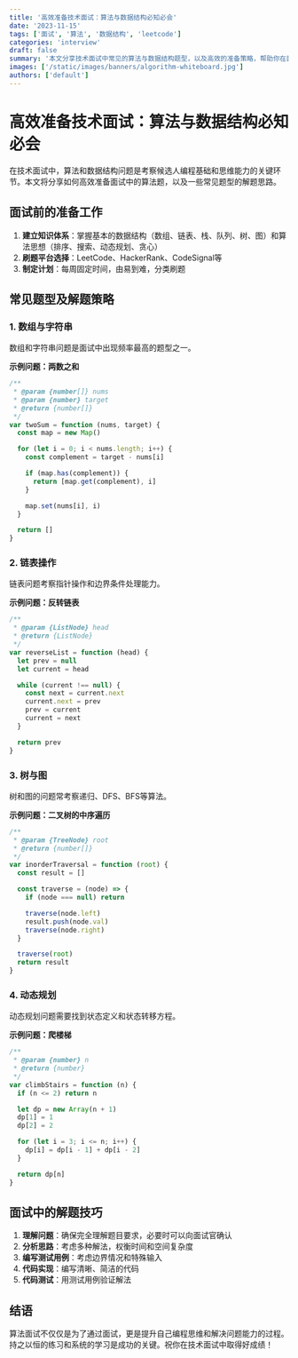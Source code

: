 ```yaml
---
title: '高效准备技术面试：算法与数据结构必知必会'
date: '2023-11-15'
tags: ['面试', '算法', '数据结构', 'leetcode']
categories: 'interview'
draft: false
summary: '本文分享技术面试中常见的算法与数据结构题型，以及高效的准备策略，帮助你在面试中脱颖而出。'
images: ['/static/images/banners/algorithm-whiteboard.jpg']
authors: ['default']
---
```


# 高效准备技术面试：算法与数据结构必知必会

在技术面试中，算法和数据结构问题是考察候选人编程基础和思维能力的关键环节。本文将分享如何高效准备面试中的算法题，以及一些常见题型的解题思路。

## 面试前的准备工作

1. **建立知识体系**：掌握基本的数据结构（数组、链表、栈、队列、树、图）和算法思想（排序、搜索、动态规划、贪心）
2. **刷题平台选择**：LeetCode、HackerRank、CodeSignal等
3. **制定计划**：每周固定时间，由易到难，分类刷题

## 常见题型及解题策略

### 1. 数组与字符串

数组和字符串问题是面试中出现频率最高的题型之一。

**示例问题：两数之和**

```javascript
/**
 * @param {number[]} nums
 * @param {number} target
 * @return {number[]}
 */
var twoSum = function (nums, target) {
  const map = new Map()

  for (let i = 0; i < nums.length; i++) {
    const complement = target - nums[i]

    if (map.has(complement)) {
      return [map.get(complement), i]
    }

    map.set(nums[i], i)
  }

  return []
}
```

### 2. 链表操作

链表问题考察指针操作和边界条件处理能力。

**示例问题：反转链表**

```javascript
/**
 * @param {ListNode} head
 * @return {ListNode}
 */
var reverseList = function (head) {
  let prev = null
  let current = head

  while (current !== null) {
    const next = current.next
    current.next = prev
    prev = current
    current = next
  }

  return prev
}
```

### 3. 树与图

树和图的问题常考察递归、DFS、BFS等算法。

**示例问题：二叉树的中序遍历**

```javascript
/**
 * @param {TreeNode} root
 * @return {number[]}
 */
var inorderTraversal = function (root) {
  const result = []

  const traverse = (node) => {
    if (node === null) return

    traverse(node.left)
    result.push(node.val)
    traverse(node.right)
  }

  traverse(root)
  return result
}
```

### 4. 动态规划

动态规划问题需要找到状态定义和状态转移方程。

**示例问题：爬楼梯**

```javascript
/**
 * @param {number} n
 * @return {number}
 */
var climbStairs = function (n) {
  if (n <= 2) return n

  let dp = new Array(n + 1)
  dp[1] = 1
  dp[2] = 2

  for (let i = 3; i <= n; i++) {
    dp[i] = dp[i - 1] + dp[i - 2]
  }

  return dp[n]
}
```

## 面试中的解题技巧

1. **理解问题**：确保完全理解题目要求，必要时可以向面试官确认
2. **分析思路**：考虑多种解法，权衡时间和空间复杂度
3. **编写测试用例**：考虑边界情况和特殊输入
4. **代码实现**：编写清晰、简洁的代码
5. **代码测试**：用测试用例验证解法

## 结语

算法面试不仅仅是为了通过面试，更是提升自己编程思维和解决问题能力的过程。持之以恒的练习和系统的学习是成功的关键。祝你在技术面试中取得好成绩！
